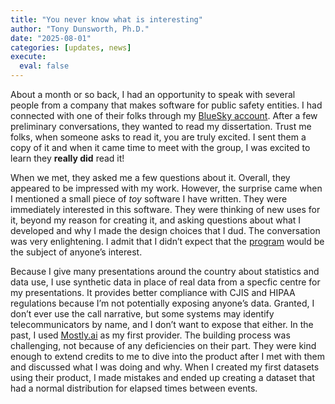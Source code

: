 ```yaml
---
title: "You never know what is interesting"
author: "Tony Dunsworth, Ph.D."
date: "2025-08-01"
categories: [updates, news]
execute: 
  eval: false
---
```


About a month or so back, I had an opportunity to speak with several people from a company that makes software for public safety entities. I had connected with one of their folks through my [BlueSky account](trdunsworth.bsky.social). After a few preliminary conversations, they wanted to read my dissertation. Trust me folks, when someone asks to read it, you are truly excited. I sent them a copy of it and when it came time to meet with the group, I was excited to learn they **really did** read it!

When we met, they asked me a few questions about it. Overall, they appeared to be impressed with my work. However, the surprise came when I mentioned a small piece of *toy* software I have written. They were immediately interested in this software. They were thinking of new uses for it, beyond my reason for creating it, and asking questions about what I developed and why I made the design choices that I dud. The conversation was very enlightening. I admit that I didn't expect that the [program](https://github.com/trdunsworth/synth911gen2) would be the subject of anyone's interest.

Because I give many presentations around the country about statistics and data use, I use synthetic data in place of real data from a specfic centre for my presentations. It provides better compliance with CJIS and HIPAA regulations because I'm not potentially exposing anyone's data. Granted, I don't ever use the call narrative, but some systems may identify telecommunicators by name, and I don't want to expose that either. In the past, I used [Mostly.ai](https://mostly.ai/) as my first provider. The building process was challenging, not because of any deficiencies on their part. They were kind enough to extend credits to me to dive into the product after I met with them and discussed what I was doing and why. When I created my first datasets using their product, I made mistakes and ended up creating a dataset that had a normal distribution for elapsed times between events. 